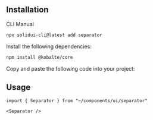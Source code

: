 <MDXHeader
  title="Separator"
  description="Visually or semantically separates content."
  docs="https://kobalte.dev/docs/core/components/separator"
/>

<ComponentPreview name="separator-demo" />

## Installation

<Tabs defaultValue="cli">

<TabsList>
  <TabsTrigger value="cli">CLI</TabsTrigger>
  <TabsTrigger value="manual">Manual</TabsTrigger>
</TabsList>

<TabsContent value="cli">

```bash
npx solidui-cli@latest add separator
```

</TabsContent>

<TabsContent value="manual">
<Steps>

<Step>Install the following dependencies: </Step>

```bash
npm install @kobalte/core
```

<Step>Copy and paste the following code into your project: </Step>

<ComponentSource name="separator" />

</Steps>
</TabsContent>

</Tabs>

## Usage

```tsx
import { Separator } from "~/components/ui/separator"
```

```tsx
<Separator />
```

